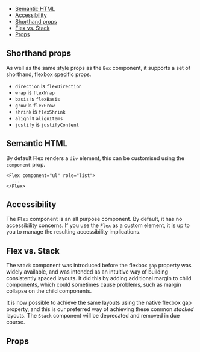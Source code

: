 
<Meta of={Stories} />

<DocsHeader componentName="Flex" stories={Stories} />

<Canvas of={Stories.Workshop} />

- [Semantic HTML](#semantic-html)
- [Accessibility](#accessibility)
- [Shorthand props](#shorthand-props)
- [Flex vs. Stack](#flex-vs.-stack)
- [Props](#props)

## Shorthand props

As well as the same style props as the `Box` component, it supports a set of
shorthand, flexbox specific props.

- `direction` is `flexDirection`
- `wrap` is `flexWrap`
- `basis` is `flexBasis`
- `grow` is `flexGrow`
- `shrink` is `flexShrink`
- `align` is `alignItems`
- `justify` is `justifyContent`

## Semantic HTML

By default Flex renders a `div` element, this can be customised using the
`component` prop.

```tsx dark
<Flex component="ul" role="list">
  ...
</Flex>
```

## Accessibility

The `Flex` component is an all purpose component. By default, it has no
accessibility concerns. If you use the `Flex` as a custom element, it is up to
you to manage the resulting accessibility implications.

## Flex vs. Stack

The `Stack` component was introduced before the flexbox `gap` property was
widely available, and was intended as an intuitive way of building consistently
spaced layouts. It did this by adding additional margin to child components,
which could sometimes cause problems, such as margin collapse on the child
components.

It is now possible to achieve the same layouts using the native flexbox gap
property, and this is our preferred way of achieving these common _stacked_
layouts. The `Stack` component will be deprecated and removed in due course.

<Canvas of={Stories.Stack} />

## Props

<ArgTypes of={Stories} />
